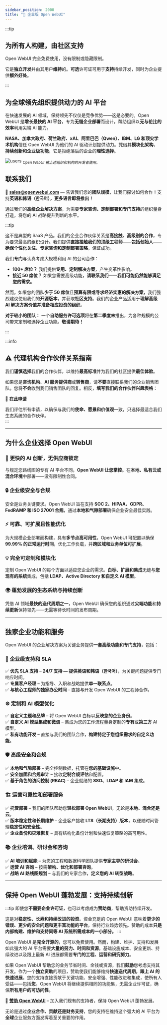 ```yaml
---
sidebar_position: 2000
title: "🏢 企业版 Open WebUI"
---
```



:::tip

## 为所有人构建，由社区支持  

Open WebUI 完全免费使用，没有限制或隐藏限制。  

它是**独立开发**并由其用户**维持**的。**可选**许可证可用于**支持**持续开发，同时为企业提供**额外好处**。

:::


## 为全球领先组织提供动力的 AI 平台  


在快速发展的 AI 领域，保持领先不仅仅是竞争优势——这是必要的。Open WebUI 是**增长最快的 AI 平台**，专为**无缝企业部署**而设计，帮助组织以**无与伦比的效率**利用尖端 AI 能力。  

**NASA、加拿大政府、荷兰政府、xAI、阿里巴巴（Qwen）、IBM、LG 和顶尖学术机构**信任 Open WebUI 为他们的 AI 驱动计划提供动力。凭借其**模块化架构、持续创新和企业级功能**，它是拒绝落后的企业的**理性选择**。  

![users](/images/enterprise/users.png)
<sub className=" text-xs">*Open WebUI 被上述组织和机构的开发者使用。*</sub>


## **联系我们**  

📧 **sales@openwebui.com** — 告诉我们您的**团队规模**，让我们探讨如何合作！支持**英语和韩语（한국어），更多语言即将推出！**  

通过我们的**高级企业解决方案**，为需要**专家咨询、定制部署和专门支持**的组织量身打造，将您的 AI 战略提升到新的水平。  


:::tip

这不是典型的 SaaS 产品。我们的企业合作伙伴关系是**高接触、高级别的合作**，专为要求最高的组织设计。我们提供**直接接触我们的顶级工程师——包括创始人——确保个性化关注、专家咨询和定制部署策略**，保证成功。  

我们**专门**与认真考虑大规模利用 AI 的公司合作：  

- **100+ 席位？** 我们提供**专用、定制解决方案**，产生变革性影响。  
- **接近 50 席位？** 如果您需要高级功能，**请联系我们——我们可能仍然能够满足您的需求。**  

然而，如果您的团队**少于 50 席位**且**预算有限或寻求经济实惠的解决方案**，我们强烈建议使用我们的**开源版本**，并获取**社区支持**。我们的企业产品适用于**理解高级 AI 解决方案价值并准备相应投资的组织**。  

**对于较小的团队：** 一个**自助服务许可选项**将在**第二季度末**推出，为各种规模的公司带来定制和选择企业功能。**敬请期待！**  

:::


:::info

## ⚠️ 代理机构合作伙伴关系指南

我们**谨慎选择**我们的合作伙伴，以维持**最高标准**并为我们的社区提供**最佳体验**。  

如果您是**咨询机构**、**AI 服务提供商**或**转售商**，请**不要**直接联系我们的企业销售团队。您将**不会**收到我们销售团队的回复。相反，**填写我们的合作伙伴兴趣表格**：  

🔗 **[在此申请](https://forms.gle/SemdgxjFXpHmdCby6)**  

我们评估所有申请，以确保与我们的**使命、愿景和价值观**一致，只选择最适合我们生态系统的合作伙伴。  
:::


---

## 为什么企业选择 Open WebUI  

### 🚀 **更快的 AI 创新，无供应商锁定**  
与规定您路线图的专有 AI 平台不同，**Open WebUI 让您掌控**。在**本地、私有云或混合环境**中部署——没有限制性合同。  

### 🔒 **企业级安全与合规**  
安全是业务关键要求。Open WebUI 旨在支持 **SOC 2、HIPAA、GDPR、FedRAMP 和 ISO 27001 合规**，通过**本地和气隙部署**确保企业安全最佳实践。  

### ⚡ **可靠、可扩展且性能优化**  
为大规模企业部署而构建，具有**多节点高可用性**，Open WebUI 可配置以确保 **99.99% 的正常运行时间**，优化工作负载，并**跨区域和业务单位可扩展**。  

### 💡 **完全可定制和模块化**  
定制 Open WebUI 的每个方面以适应您企业的需求。**白标、扩展和集成**无缝与**您现有的系统**集成，包括 **LDAP、Active Directory 和自定义 AI 模型**。  

### 🌍 **蓬勃发展的生态系统与持续创新**  
凭借 AI 领域**最快的迭代周期之一**，Open WebUI 确保您的组织通过**尖端功能**和**持续更新**保持领先——无需等待长时间的发布周期。  

---

## **独家企业功能和服务**  

Open WebUI 的企业解决方案为关键业务提供**一套高级功能和专门支持**，包括：  

### 🔧 **企业级支持和 SLA**  
✅ **优先 SLA 支持** – **24/7 支持 — 提供英语和韩语（한국어）**，为关键问题提供专门响应时间。  
✅ **专属客户经理** – 为指导、入职和战略提供**单一联系点**。  
✅ **与核心工程师的独家办公时间** – 直接与开发 Open WebUI 的工程师合作。  

### ⚙ **定制和 AI 模型优化**  
✅ **自定义主题和品牌** – 将 Open WebUI 白标以**反映您的企业身份**。  
✅ **自定义 AI 模型集成和微调** – 集成为您的工作流程量身定制的**专有**或**第三方** AI 模型。  
✅ **私有功能开发** – 直接与我们的团队合作，**构建特定于您组织需求的自定义功能**。  

### 🛡️ **高级安全和合规**  
✅ **本地和气隙部署** – 完全控制数据，托管在**您的基础设施**中。  
✅ **安全加固和合规审计** – 接收**定制合规评估**和配置。  
✅ **基于角色的访问控制 (RBAC)** – 企业就绪的 **SSO、LDAP 和 IAM** 集成。  

### 🏗️ **运营可靠性和部署服务**  
✅ **托管部署** – 我们的团队帮助您**轻松部署 Open WebUI**，无论是**本地、混合还是云**。  
✅ **版本稳定性和长期维护** – 企业客户接收 **LTS（长期支持）版本**，以便随时间管理**稳定性和安全性**。  
✅ **企业备份和灾难恢复** – 具有结构化备份计划和快速恢复策略的高可用性。  

### 📚 **企业培训、研讨会和咨询**  
✅ **AI 培训和赋能** – 为您的工程和数据科学团队提供**专家主导的研讨会**。  
✅ **运营 AI 咨询** – 按需**架构、优化和部署咨询**。  
✅ **战略 AI 路线图规划** – 与我们的专家合作，**定义您的 AI 转型战略**。  

---

## **保持 Open WebUI 蓬勃发展：支持持续创新** 

:::tip
即使您**不需要企业许可证**，也可以考虑成为**赞助商**，帮助资助持续开发。 

这是对**稳定性、长寿和持续改进的投资**。资金充足的 Open WebUI 意味着**更少的错误、更少的安全问题和更丰富功能的平台**，保持行业趋势领先。赞助的成本**只是内部构建、维护和支持同等 AI 系统所需成本的一小部分。** 
:::


Open WebUI 是**完全开源的**，您可以免费使用。然而，构建、维护、支持和发展如此强大的 AI 平台需要**大量的努力、时间和资源**。基础设施成本、安全更新、持续改进以及跟上最新 AI 进展都需要**专门的工程、运营和研究努力**。  

如果 Open WebUI 帮助您的业务节省时间、金钱或资源，我们**鼓励**您考虑支持其开发。作为一个**独立资助**的项目，赞助使我们能够维持**快速迭代周期，跟上 AI 的快速进展**。您的支持直接贡献于关键功能、安全增强、性能改进和集成，使所有人受益——包括**您**。Open WebUI 将继续提供相同的功能集，无需企业许可证，确保**所有用户的可访问性**。

💙 **[赞助 Open WebUI](https://github.com/sponsors/tjbck)** – 加入我们现有的支持者，保持 Open WebUI 蓬勃发展。  

无论是通过**企业合作、贡献还是财务支持**，您的支持在维持这个强大的 AI 平台为**全球**企业服务方面发挥着至关重要的作用。